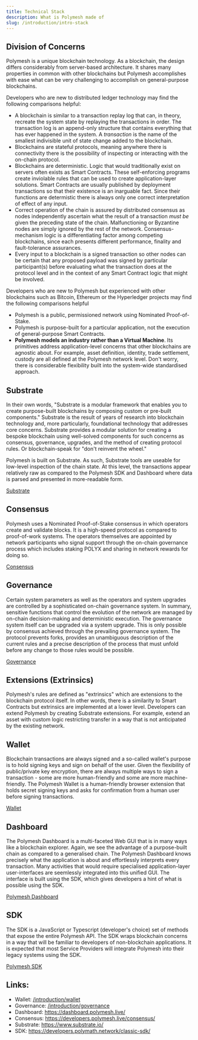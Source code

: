```yaml
---
title: Technical Stack
description: What is Polymesh made of
slug: /introduction/intro-stack
---
```


## Division of Concerns

Polymesh is a unique blockchain technology. As a blockchain, the design differs considerably from server-based architecture. It shares many properties in common with other blockchains but Polymesh accomplishes with ease what can be very challenging to accomplish on general-purpose blockchains.

Developers who are new to distributed ledger technology may find the following comparisons helpful:

- A blockchain is similar to a transaction replay log that can, in theory, recreate the system state by replaying the transactions in order. The transaction log is an append-only structure that contains everything that has ever happened in the system. A _transaction_ is the name of the smallest indivisible unit of state change added to the blockchain.
- Blockchains are stateful protocols, meaning anywhere there is connectivity there is the possibility of inspecting or interacting with the on-chain protocol.
- Blockchains are deterministic. Logic that would traditionally exist on servers often exists as Smart Contracts. These self-enforcing programs create inviolable rules that can be used to create application-layer solutions. Smart Contracts are usually published by deployment transactions so that their existence is an inarguable fact. Since their functions are determistic there is always only one correct interpretation of effect of any input.
- Correct operation of the chain is assured by distributed consensus as nodes independently ascertain what the result of a transaction _must be_ given the preceding state of the chain. Malfunctioning or Byzantine nodes are simply ignored by the rest of the network. Consensus-mechanism logic is a differentiating factor among competing blockchains, since each presents different performance, finality and fault-tolerance assurances.
- Every input to a blockchain is a signed transaction so other nodes can be certain that any proposed payload was signed by particular participant(s) before evaluating what the transaction does at the protocol level and in the context of any Smart Contract logic that might be involved.

Developers who are new to Polymesh but experienced with other blockchains such as Bitcoin, Ethereum or the Hyperledger projects may find the following comparisons helpful

- Polymesh is a public, permissioned network using Nominated Proof-of-Stake.
- Polymesh is purpose-built for a particular application, not the execution of general-purpose Smart Contracts.
- **Polymesh models an industry rather than a Virtual Machine**. Its primitives address application-level concerns that other blockchains are agnostic about. For example, asset definition, identity, trade settlement, custody are all defined at the Polymesh network level. Don't worry, there is considerable flexibility built into the system-wide standardised approach.


## Substrate

In their own words, "Substrate is a modular framework that enables you to create purpose-built blockchains by composing custom or pre-built components." Substrate is the result of years of research into blockchain technology and, more particularly, foundational technology that addresses core concerns. Substrate provides a modular solution for creating a bespoke blockchain using well-solved components for such concerns as consensus, governance, upgrades, and the method of creating protocol rules. Or blockchain-speak for "don't reinvent the wheel."

Polymesh is built on Substrate. As such, Substrate tools are useable for low-level inspection of the chain state. At this level, the transactions appear relatively raw as compared to the Polymesh SDK and Dashboard where data is parsed and presented in more-readable form.

[Substrate](https://www.substrate.io/)

## Consensus

Polymesh uses a Nominated Proof-of-Stake consensus in which operators create and validate blocks. It is a high-speed protocol as compared to proof-of-work systems. The operators themselves are appointed by network participants who signal support through the on-chain governance process which includes staking POLYX and sharing in network rewards for doing so.

[Consensus](https://developers.polymesh.live/consensus/)

## Governance

Certain system parameters as well as the operators and system upgrades are controlled by a sophisticated on-chain governance system. In summary, sensitive functions that control the evolution of the network are managed by on-chain decision-making and deterministic execution. The governance system itself can be upgraded via a system upgrade. This is only possible by consensus achieved through the prevailing governance system. The protocol prevents forks, provides an unambiguous description of the current rules and a precise description of the process that must unfold before any change to those rules would be possible.

[Governance](/introduction/governance)

## Extensions (Extrinsics)

Polymesh's rules are defined as "extrinsics" which are extensions to the blockchain protocol itself. In other words, there is a similarity to Smart Contracts but extrinsics are implemented at a lower level. Developers can extend Polymesh by creating Substrate extensions. For example, extend an asset with custom logic restricting transfer in a way that is not anticipated by the existing network.

## Wallet

Blockchain transactions are always signed and a so-called wallet's purpose is to hold signing keys and sign on behalf of the user. Given the flexibility of public/private key encryption, there are always multiple ways to sign a transaction - some are more human-friendly and some are more machine-friendly. The Polymesh Wallet is a human-friendly browser extension that holds secret signing keys and asks for confirmation from a human user before signing transactions.

[Wallet](/introduction/wallet)

## Dashboard

The Polymesh Dashboard is a multi-faceted Web GUI that is in many ways like a blockchain explorer. Again, we see the advantage of a purpose-built chain as compared to a generalised chain. The Polymesh Dashboard knows precisely what the application is about and effortlessly interprets every transaction. Many activities that would require specialised application-layer user-interfaces are seemlessly integrated into this unified GUI. The interface is built using the SDK, which gives developers a hint of what is possible using the SDK.

[Polymesh Dashboard](https://dashboard.polymesh.live/)

## SDK

The SDK is a JavaScript or Typescript (developer's choice) set of methods that expose the entire Polymesh API. The SDK wraps blockchain concerns in a way that will be familiar to developers of non-blockchain applications. It is expected that most Service Providers will integrate Polymesh into their legacy systems using the SDK.

[Polymesh SDK](https://developers.polymath.network/classic-sdk/)

## Links:

- Wallet: [/introduction/wallet](/introduction/wallet)
- Governance: [/introduction/governance](/introduction/governance)
- Dashboard: https://dashboard.polymesh.live/
- Consensus: https://developers.polymesh.live/consensus/
- Substrate: https://www.substrate.io/
- SDK: https://developers.polymath.network/classic-sdk/
